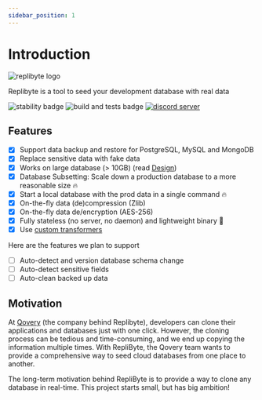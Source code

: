 ```yaml
---
sidebar_position: 1
---
```


# Introduction

![replibyte logo](/img/full_logo.svg)

Replibyte is a tool to seed your development database with real data

![stability badge](https://img.shields.io/badge/stability-stable-green.svg?style=flat-square)
![build and tests badge](https://github.com/Qovery/replibyte/actions/workflows/build-and-test.yml/badge.svg?style=flat-square)
[![discord server](https://img.shields.io/discord/688766934917185556?label=discord&style=flat-square)](https://discord.qovery.com)

## Features

- [x] Support data backup and restore for PostgreSQL, MySQL and MongoDB
- [x] Replace sensitive data with fake data
- [x] Works on large database (> 10GB) (read [Design](./docs/DESIGN.md))
- [x] Database Subsetting: Scale down a production database to a more reasonable size 🔥
- [x] Start a local database with the prod data in a single command 🔥
- [x] On-the-fly data (de)compression (Zlib)
- [x] On-the-fly data de/encryption (AES-256)
- [x] Fully stateless (no server, no daemon) and lightweight binary 🍃
- [x] Use [custom transformers](examples/wasm)

Here are the features we plan to support

- [ ] Auto-detect and version database schema change
- [ ] Auto-detect sensitive fields
- [ ] Auto-clean backed up data

## Motivation

At [Qovery](https://www.qovery.com) (the company behind Replibyte), developers can clone their applications and databases just with one
click. However, the cloning process can be tedious and time-consuming, and we end up copying the information multiple times. With RepliByte,
the Qovery team wants to provide a comprehensive way to seed cloud databases from one place to another.

The long-term motivation behind RepliByte is to provide a way to clone any database in real-time. This project starts small, but has big
ambition!

